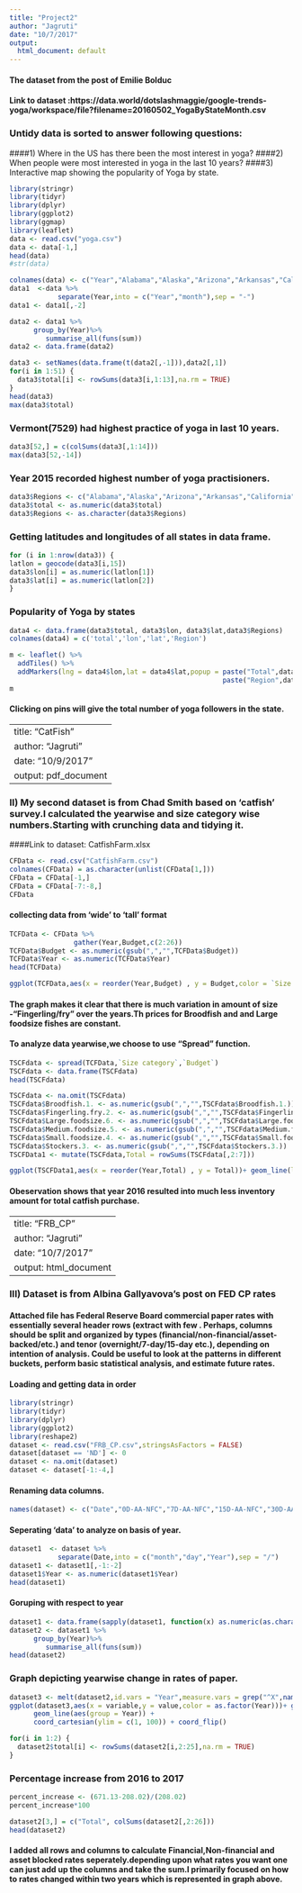 ```yaml
---
title: "Project2"
author: "Jagruti"
date: "10/7/2017"
output:
  html_document: default
---
```

#### The dataset from the post of Emilie Bolduc 
#### Link to dataset :https://data.world/dotslashmaggie/google-trends-yoga/workspace/file?filename=20160502_YogaByStateMonth.csv

### Untidy data is sorted to answer following questions:
####1) Where in the US has there been the most interest in yoga?
####2) When people were most interested in yoga in the last 10 years?
####3) Interactive map showing the popularity of Yoga by state.

```r
library(stringr)
library(tidyr)
library(dplyr)
library(ggplot2)
library(ggmap)
library(leaflet)
data <- read.csv("yoga.csv")
data <- data[-1,]
head(data)
#str(data)
```

```r
colnames(data) <- c("Year","Alabama","Alaska","Arizona","Arkansas","California","Colorado","Connecticut","Delaware","DC","Florida","Georgia","Hawaii","Idaho","Illinois","Indiana","Iowa","Kansus","Kentucky","Louisiana","Maine","Maryland","Masachusetts","Michigan","Minnesota","Mississippi","Missouri","Montana","Nebraska","Nevada","NH","New_Jersey","New_Mexico","New_York","North_Carolina","North_Dakota","Ohio","Oklahoma","Oregon","Pennsylvania","Rhode_Island","South_Carolina","South_Dakota","Tennessse","Texas","Utah","Vermont","Virginia","Washington","West_Virginia","Wisconsin","Wyoming")
data1  <-data %>% 
            separate(Year,into = c("Year","month"),sep = "-")
data1 <- data1[,-2]
```

```r
data2 <- data1 %>%
      group_by(Year)%>%
         summarise_all(funs(sum))
data2 <- data.frame(data2)
```

```r
data3 <- setNames(data.frame(t(data2[,-1])),data2[,1])
for(i in 1:51) {
  data3$total[i] <- rowSums(data3[i,1:13],na.rm = TRUE)
}
head(data3)
max(data3$total)
```

### Vermont(7529) had highest practice of yoga in last 10 years.

```r
data3[52,] = c(colSums(data3[,1:14]))
max(data3[52,-14])
```

### Year 2015 recorded highest number of yoga practisioners.

```r
data3$Regions <- c("Alabama","Alaska","Arizona","Arkansas","California","Colorado","Connecticut","Delaware","DC","Florida","Georgia","Hawaii","Idaho","Illinois","Indiana","Iowa","Kansus","Kentucky","Louisiana","Maine","Maryland","Masachusetts","Michigan","Minnesota","Mississippi","Missouri","Montana","Nebraska","Nevada","NH","New_Jersey","New_Mexico","New_York","North_Carolina","North_Dakota","Ohio","Oklahoma","Oregon","Pennsylvania","Rhode_Island","South_Carolina","South_Dakota","Tennessse","Texas","Utah","Vermont","Virginia","Washington","West_Virginia","Wisconsin","Wyoming","Total1")
data3$total <- as.numeric(data3$total)
data3$Regions <- as.character(data3$Regions)
```

### Getting latitudes and longitudes of all states in data frame.
```r
for (i in 1:nrow(data3)) {
latlon = geocode(data3[i,15])
data3$lon[i] = as.numeric(latlon[1])
data3$lat[i] = as.numeric(latlon[2])
}
```

### Popularity of Yoga by states
```r
data4 <- data.frame(data3$total, data3$lon, data3$lat,data3$Regions)
colnames(data4) = c('total','lon','lat','Region')
```



```r
m <- leaflet() %>%
  addTiles() %>%
  addMarkers(lng = data4$lon,lat = data4$lat,popup = paste("Total",data4$total) %>% 
                                                     paste("Region",data4$Region))
m
```
#### Clicking on pins will give the total number of yoga followers in the state.



---
title: "CatFish"
author: "Jagruti"
date: "10/9/2017"
output: pdf_document
---






### II) My second dataset is from Chad Smith based on 'catfish' survey.I calculated the yearwise and size category wise numbers.Starting with crunching data and tidying it. 
####Link to dataset: CatfishFarm.xlsx 

```r
CFData <- read.csv("CatfishFarm.csv")
colnames(CFData) = as.character(unlist(CFData[1,]))
CFData = CFData[-1,]
CFData = CFData[-7:-8,]
CFData
```

#### collecting data from 'wide' to 'tall' format

```r
TCFData <- CFData %>%
                gather(Year,Budget,c(2:26))
TCFData$Budget <- as.numeric(gsub(",","",TCFData$Budget))
TCFData$Year <- as.numeric(TCFData$Year)
head(TCFData)
```

```r
ggplot(TCFData,aes(x = reorder(Year,Budget) , y = Budget,color = `Size category`,group = `Size category`))+ geom_line(linetype = "dotted") + geom_point(shape = 20,size = 4) + labs(x = "Year", y = "Budget")+ coord_flip()
```

#### The graph makes it clear that there is much variation in amount of size -"Fingerling/fry" over the years.Th prices for Broodfish and and Large foodsize fishes are constant.


#### To analyze data yearwise,we choose to use "Spread" function.

```r
TSCFdata <- spread(TCFData,`Size category`,`Budget`)
TSCFdata <- data.frame(TSCFdata)
head(TSCFdata)
```

```r
TSCFdata <- na.omit(TSCFdata)
TSCFdata$Broodfish.1. <- as.numeric(gsub(",","",TSCFdata$Broodfish.1.)) 
TSCFdata$Fingerling.fry.2. <- as.numeric(gsub(",","",TSCFdata$Fingerling.fry.2.))
TSCFdata$Large.foodsize.6. <- as.numeric(gsub(",","",TSCFdata$Large.foodsize.6.))
TSCFdata$Medium.foodsize.5. <- as.numeric(gsub(",","",TSCFdata$Medium.foodsize.5.))
TSCFdata$Small.foodsize.4. <- as.numeric(gsub(",","",TSCFdata$Small.foodsize.4.))
TSCFdata$Stockers.3. <- as.numeric(gsub(",","",TSCFdata$Stockers.3.)) 
TSCFData1 <- mutate(TSCFdata,Total = rowSums(TSCFdata[,2:7]))
```

```r
ggplot(TSCFData1,aes(x = reorder(Year,Total) , y = Total))+ geom_line(linetype = "dotted") + geom_point(shape = 20,size = 4) + ggtitle("Year wise comparison") + labs(x = "Year", y = "Total Inventory Amount",srt = 45)+ coord_flip()
```

#### Obeservation shows that year 2016 resulted into much less inventory amount for total catfish purchase. 



---
title: "FRB_CP"
author: "Jagruti"
date: "10/7/2017"
output: html_document
---

### III) Dataset is from Albina Gallyavova's post on FED CP rates

#### Attached file has Federal Reserve Board commercial paper rates with essentially several header rows (extract with few . Perhaps, columns should be split and organized by types  (financial/non-financial/asset-backed/etc.) and tenor (overnight/7-day/15-day etc.), depending on intention of analysis. Could be useful to look at the patterns in different buckets, perform basic statistical analysis, and estimate future rates.


#### Loading and getting data in order
```r
library(stringr)
library(tidyr)
library(dplyr)
library(ggplot2)
library(reshape2)
dataset <- read.csv("FRB_CP.csv",stringsAsFactors = FALSE)
dataset[dataset == 'ND'] <- 0
dataset <- na.omit(dataset)
dataset <- dataset[-1:-4,]
```


#### Renaming data columns.
```r
names(dataset) <- c("Date","0D-AA-NFC","7D-AA-NFC","15D-AA-NFC","30D-AA-NFC","60D-AA-NFC","90D-AA-NFC","0D-A2-P2-NFC","7D-A2-P2-NFC","15D-A2-P2-NFC","30D-A2-P2-NFC","60D-A2-P2-NFC","90D-A2-P2-NFC","0D-AA-FC","7D-AA-FC","15D-AA-FC","30D-AA-FC","60D-AA-FC","90D-AA-FC","0D-AA-ABC","7D-AA-ABC","15D-AA-ABC","30D-AA-ABC","60D-AA-ABC","90D-AA-ABC")

```

#### Seperating 'data' to analyze on basis of year.
```r
dataset1  <- dataset %>% 
            separate(Date,into = c("month","day","Year"),sep = "/")
dataset1 <- dataset1[,-1:-2]
dataset1$Year <- as.numeric(dataset1$Year)
head(dataset1)
```

#### Goruping with respect to year
```r
dataset1 <- data.frame(sapply(dataset1, function(x) as.numeric(as.character(x))))
dataset2 <- dataset1 %>%
      group_by(Year)%>%
         summarise_all(funs(sum))
head(dataset2)
```

### Graph  depicting yearwise change in rates of paper.
```r
dataset3 <- melt(dataset2,id.vars = "Year",measure.vars = grep("^X",names(dataset2),value = TRUE))
ggplot(dataset3,aes(x = variable,y = value,color = as.factor(Year)))+ geom_point() +
      geom_line(aes(group = Year)) +
      coord_cartesian(ylim = c(1, 100)) + coord_flip()
```

```r
for(i in 1:2) {
  dataset2$total[i] <- rowSums(dataset2[i,2:25],na.rm = TRUE)
}
```

### Percentage increase from 2016 to 2017
```r
percent_increase <- (671.13-208.02)/(208.02)
percent_increase*100
```


```r
dataset2[3,] = c("Total", colSums(dataset2[,2:26]))
head(dataset2)
```

#### I added all rows and columns to calculate Financial,Non-financial and asset blocked rates  seperately.depending upon what rates you want one can just add up the columns and take the sum.I primarily focused on how to rates changed within two years which is represented in graph above.






















